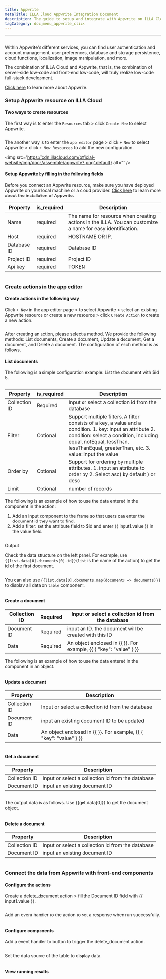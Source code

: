 ```yaml
---
title: Appwrite
metaTitle: ILLA Cloud Appwrite Integration Document
description: The guide to setup and integrate with Appwrite on ILLA Cloud
tagCategory: doc_menu_appwrite_click
---
```

---
## <Heading hidden>Appwrite Database</Heading>
Within Appwrite's different services, you can find user authentication and account management, user preferences, database and storage persistence, cloud functions, localization, image manipulation, and more. 

The combination of ILLA Cloud and Appwrite, that is, the combination of server-side low-code and front-end low-code, will truly realize low-code full-stack development.

[Click here](https://appwrite.io/) to learn more about Appwrite.

### Setup Appwrite resource on ILLA Cloud

#### Two ways to create resources

The first way is to enter the `Resources` tab > click `Create New` to select Appwrite. 

<img src='https://cdn.illacloud.com/official-website/img/docs/assemble/appwrite1.png' alt="" />

The another way is to enter the `app editor` page > click `+ New` to select Appwrite > click `+ New Resources` to add the new configuration. 

<img src='https://cdn.illacloud.com/official-website/img/docs/assemble/appwrite2.png'.default} alt="" />

#### Setup Appwrite by filling in the following fields

Before you connect an Appwrite resource, make sure you have deployed Appwrite on your local machine or a cloud provider. [Click here](https://appwrite.io/docs/installation) to learn more about the installation of Appwrite. 

| Property | is_required | Description |
| --- | --- | --- |
| Name | required | The name for resource when creating actions in the ILLA. You can customize a name for easy identification.  |
| Host | required | HOSTNAME OR IP.  |
| Database ID | required | Database ID |
| Project ID | required | Project ID |
| Api key | required | TOKEN |

<img src='https://cdn.illacloud.com/official-website/img/docs/assemble/appwrite3.png' alt="" />

### Create actions in the app editor

#### Create actions in the following way

Click `+ New` in the app editor page > to select Appwrite > select an existing Appwrite resource or create a new resource > click `Create Action` to create a new action. 

<img src='https://cdn.illacloud.com/official-website/img/docs/assemble/appwrite4.png' alt="" />

After creating an action, please select a method. We provide the following methods: List documents, Create a document, Update a document, Get a document, and Delete a document. The configuration of each method is as follows. 

#### List documents 

The following is a simple configuration example: List the document with $id 5. 

<img src='https://cdn.illacloud.com/official-website/img/docs/assemble/appwrite5.png' alt="" />

| Property | is_required | Description |
| --- | --- | --- |
| Collection ID | Required | Input or select a collection id from the database |
| Filter | Optional | Support multiple filters. A filter consists of a key, a value and a condition. 1. key: input an attribute 2. condition: select a condition, including equal, notEqual, lessThan, lessThanEqual, greaterThan, etc. 3. value: input the value |
| Order by | Optional | Support for ordering by multiple attributes. 1. input an attribute to order by 2. Select asc( by default ) or desc |
| Limit | Optional | number of records |

The following is an example of how to use the data entered in the component in the action:

1. Add an input component to the frame so that users can enter the document id they want to find.  
2. Add a filter: set the attribute field to $id and enter {{ input1.value }} in the value field. 

<img src='https://cdn.illacloud.com/official-website/img/docs/assemble/appwrite6.png' alt="" />

Output

Check the data structure on the left panel. For example, use `{{list.data[0].documents[0].id}}`(`list` is the name of the action) to get the id of the first document. 

<img src='https://cdn.illacloud.com/official-website/img/docs/assemble/appwrite7.png' alt="" />

You can also use `{{list.data[0].documents.map(documents => documents)}}` to display all data on `table` component. 

<img src='https://cdn.illacloud.com/official-website/img/docs/assemble/appwrite8.png' alt="" />

#### Create a document

| Collection ID | Required | Input or select a collection id from the database |
| --- | --- | --- |
| Document ID | Required | input an ID. the document will be created with this ID |
| Data | Required | An object enclosed in {{ }}. For example, {{ { "key": "value" } }} |

The following is an example of how to use the data entered in the component in an object. 

<img src='https://cdn.illacloud.com/official-website/img/docs/assemble/appwrite9.png' alt="" />

#### Update a document 

| Property | Description |
| --- | --- |
| Collection ID | Input or select a collection id from the database |
| Document ID | input an existing document ID to be updated |
| Data | An object enclosed in {{ }}. For example, {{ { "key": "value" } }} |

<img src='https://cdn.illacloud.com/official-website/img/docs/assemble/appwrite10.png' alt="" />

#### Get a document

| Property | Description |
| --- | --- |
| Collection ID | Input or select a collection id from the database |
| Document ID | input an existing document ID |

<img src='https://cdn.illacloud.com/official-website/img/docs/assemble/appwrite11.png' alt="" />

The output data is as follows. Use {{get.data[0]}} to get the document object.

<img src='https://cdn.illacloud.com/official-website/img/docs/assemble/appwrite12.png' alt="" />

#### Delete a document

| Property | Description |
| --- | --- |
| Collection ID | Input or select a collection id from the database |
| Document ID | input an existing document ID |

<img src='https://cdn.illacloud.com/official-website/img/docs/assemble/appwrite13.png' alt="" />

### Connect the data from Appwrite with front-end components

#### Configure the actions

Create a delete_document action > fill the Document ID field with {{ input1.value }}. 

<img src='https://cdn.illacloud.com/official-website/img/docs/assemble/appwrite14.png' alt="" />

Add an event handler to the action to set a response when run successfully. 

<img src='https://cdn.illacloud.com/official-website/img/docs/assemble/appwrite15.png' alt="" />

#### Configure components

Add a event handler to button to trigger the delete_document action. 

<img src='https://cdn.illacloud.com/official-website/img/docs/assemble/appwrite16.png' alt="" />

Set the data source of the table to display data. 

<img src='https://cdn.illacloud.com/official-website/img/docs/assemble/appwrite17.png' alt="" />

#### View running results
<img src='https://cdn.illacloud.com/official-website/img/docs/assemble/appwrite18.gif' alt="" />
